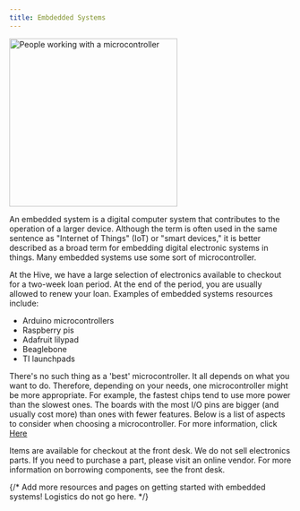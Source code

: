 ```yaml
---
title: Embdedded Systems
---
```




<Image class="border-2 border-slate-200 rounded-lg" src={embeddedsys} alt="People working with a microcontroller" width="300" />

An embedded system is a digital computer system that contributes to the operation of a larger device. Although the term is often used in the same sentence as "Internet of Things" (IoT) or "smart devices," it is better described as a broad term for embedding digital electronic systems in things. Many embedded systems use some sort of microcontroller.

At the Hive, we have a large selection of electronics available to checkout for a two-week loan period. At the end of the period, you are usually allowed to renew your loan. Examples of embedded systems resources include:

- Arduino microcontrollers
- Raspberry pis
- Adafruit lilypad
- Beaglebone
- TI launchpads

There's no such thing as a 'best' microcontroller. It all depends on what you want to do. Therefore, depending on your needs, one microcontroller might be more appropriate. For example, the fastest chips tend to use more power than the slowest ones. The boards with the most I/O pins are bigger (and usually cost more) than ones with fewer features. Below is a list of aspects to consider when choosing a microcontroller. For more information, click [Here](/wiki/guides/embed-selection/)

Items are available for checkout at the front desk. We do not sell electronics parts. If you need to purchase a part, please visit an online vendor. For more information on borrowing components, see the front desk.



{/* Add more resources and pages on getting started with embedded systems! Logistics do not go here. */}
